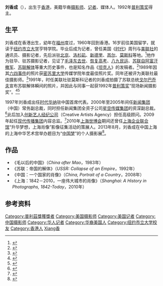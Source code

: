 '''刘香成'''（{{bd|1951年|10月}}），出生于[[香港|香港]]，美籍华裔[[摄影师|摄影师]]、[[记者|记者]]、媒体人。1992年[[普利策奖|普利策奖]]得主。

== 生平 ==
刘香成在香港出生，幼年在[[福州|福州]]度过，1960年回到香港。16岁前往美国留学，就读于[[纽约市立大学|纽约市立大学]]亨特学院。毕业后成为记者，曾任美国《[[时代|时代]]》周刊与[[美联社|美联社]]的通讯员、摄影记者，先后派驻[[北京|北京]]、[[洛杉矶|洛杉矶]]、[[新德里|新德里]]、[[首尔|首尔]]、[[莫斯科|莫斯科]]等地。<ref>{{cite web|url=http://book.qq.com/a/20100329/000010.htm|title=普利策奖得主刘香成做客聊新书|publisher=腾讯读书|deadurl=yes|archiveurl=https://web.archive.org/web/20100409162715/http://book.qq.com/a/20100329/000010.htm|archivedate=2010-04-09|accessdate=2011-07-16}}</ref>他作为驻华、驻苏摄影记者，见证了[[毛泽东之死|毛泽东去世]]、[[恢复高考|恢复高考]]、[[八九民运|八九民运]]、[[阿富汗战争_(1979年)|苏联自阿富汗撤军]]、[[苏联解体|苏联解体]]等重大历史事件，也是知名作品《[[坦克人|坦克人]]》的发稿者。<ref>{{cite web|url=https://theinitium.com/project/20190519-photo-liuheungshing/|title=专访普利策奖得主、摄影师刘香成：“如果你对人类，抱有一种潜在的希望”|website=端传媒|date=2019-05-19|accessdate=2019-05-19|archive-date=2019-05-23|archive-url=https://web.archive.org/web/20190523001915/https://theinitium.com/project/20190519-photo-liuheungshing/|dead-url=no}}</ref>1989年因其[[六四事件|六四事件]]的照片获[[密苏里大学|密苏里大学]]传媒学院年度最佳照片奖。同年还被评为美联社最佳摄影师。<ref>{{cite web|url=http://net3.hkbu.edu.hk/~ppww/chi/BIO/BIO_liuheungshing.html|title=劉香成|publisher=普立兹新闻奖得主工作坊}}</ref>1991年，时任美联社驻莫斯科记者的刘香成拍摄了苏联总统[[戈尔巴乔夫|戈尔巴乔夫]]宣布苏联解体瞬间的照片，并因此与同事一起获1992年[[普利策奖|普利策奖]]“现场新闻摄影奖”。<ref>{{cite web|url=http://news.sina.com.cn/c/2006-12-08/145111737353.shtml|title=访普利策奖获得者刘香成：快门按下苏联解体|publisher=新浪|date=2006-12-08|accessdate=2011-07-16|archive-date=2016-03-04|archive-url=https://web.archive.org/web/20160304130310/http://news.sina.com.cn/c/2006-12-08/145111737353.shtml|dead-url=no}}</ref><ref>{{cite web |url=http://www.ap.org/pages/about/pulitzer/list.html |title=A complete listing of AP's Pulitzer Prize Winners |publisher=Associated Press |deadurl=yes |archiveurl=https://web.archive.org/web/20061004101948/http://www.ap.org/pages/about/pulitzer/list.html |archivedate=2006-10-04 |accessdate=2011-07-16 }}</ref>

1997年刘香成出任[[时代华纳|时代华纳]]驻中国首席代表。2000年至2005年间任[[新闻集团|新闻集团]]（中国）常务副总裁，同时担任新闻集团全资子公司[[星空传媒集团|星空传媒集团]]的资深副总裁。<ref>{{cite web|url=http://www.zjol.com.cn/05cjr/system/2002/11/11/001403718.shtml|title=刘香成和他的四合院|publisher=浙江在线|accessdate=2011-07-16|archive-date=2015-10-11|archive-url=https://web.archive.org/web/20151011031148/http://www.zjol.com.cn/05cjr/system/2002/11/11/001403718.shtml|dead-url=no}}</ref>此后加入[[创新艺人经纪公司|创新艺人经纪公司]]（Creative Artists Agency）担任高级顾问。2009年起任[[现代传播集团|现代传播集团]]内容总监。<ref>{{cite web|url=http://media.people.com.cn/GB/22114/52789/152387/9144505.html|title=媒体改革还是初步的  我很希望参与进来——记现代传播集团内容总监刘香成|publisher=人民网|date=2009-04-16}}{{Dead link|date=2020年7月 |bot=InternetArchiveBot |fix-attempted=yes }}</ref>2010年[[上海世博会|上海世博会]]期间还曾任[[中国2010年上海世界博览会上海企业联合馆|上海企业联合馆]]“升华梦想，上海肖像”影像征集活动的策展人。2013年8月，刘香成在中国上海的上海中华艺术宫举办题目为“[[中国梦|中国梦]]”的个人摄影展<ref>{{Cite web |url=http://pic.cul.sohu.com/group-466370.shtml |title=刘香成摄影展：中国梦 三十年 |accessdate=2013-09-01 |archive-date=2013-08-10 |archive-url=https://web.archive.org/web/20130810064309/http://pic.cul.sohu.com/group-466370.shtml |dead-url=no }}</ref>。

== 作品 ==
* 《毛以后的中国》（''China after Mao''，1983年）
* 《苏联：帝国的解体》（''USSR: Collapse of an Empire''，1992年）
* 《中国：一个国家的肖像》（''China, Portrait of a Country''，2008年）
* 《上海：1842－2010，一座伟大城市的肖像》（''Shanghai: A History in Photographs, 1842-Today''，2010年）

== 参考资料 ==
{{reflist}}

{{DEFAULTSORT:Liu刘}}
[[Category:普利茲獎獲獎者|Category:普利茲獎獲獎者]]
[[Category:美国摄影师|Category:美国摄影师]]
[[Category:美国记者|Category:美国记者]]
[[Category:中国摄影师|Category:中国摄影师]]
[[Category:华人记者|Category:华人记者]]
[[Category:华裔美国人|Category:华裔美国人]]
[[Category:纽约市立大学校友|Category:纽约市立大学校友]]
[[Category:香港人|Category:香港人]]
[[Category:刘姓|Xiang香]]